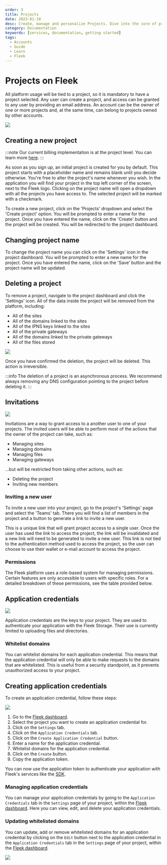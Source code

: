 ```yaml
---
order: 3
title: Projects
date: 2023-01-10
desc: Create, manage and personalize Projects. Dive into the core of project handling on Fleek, from your first auto-generated project to organizing your next idea.
category: Documentation
keywords: [services, documentation, getting started]
tags:
  - Accounts
  - Guide
  - Learn
  - Fleek
---
```



# Projects on Fleek

All platform usage will be tied to a project, so it is mandatory to have a project selected. Any user can create a project, and access can be granted to any user by providing an email address. An account can be the owner of one or more projects and, at the same time, can belong to projects owned by other accounts.

![](./projects-overview.svg)

<div className="my-12 bg-gray-dark-6 p-[1px]" />

## Creating a new project

:::note
Our current billing implementation is at the project level. You can learn more [here](/docs/platform/billing).
:::

As soon as you sign up, an initial project is created for you by default. This project starts with a placeholder name and remains blank until you decide otherwise. You're free to alter the project's name whenever you wish. In the application you will find your project in the top left corner of the screen, next to the Fleek logo. Clicking on the project name will open a dropdown with all the projects you have access to. The selected project will be marked with a checkmark.

To create a new project, click on the 'Projects' dropdown and select the 'Create project' option. You will be prompted to enter a name for the project. Once you have entered the name, click on the 'Create' button and the project will be created. You will be redirected to the project dashboard.

## Changing project name

To change the project name you can click on the 'Settings' icon in the project dashboard. You will be prompted to enter a new name for the project. Once you have entered the name, click on the 'Save' button and the project name will be updated.

## Deleting a project

To remove a project, navigate to the project dashboard and click the 'Settings' icon. All of the data inside the project will be removed from the platform, including:

- All of the sites
- All of the domains linked to the sites
- All of the IPNS keys linked to the sites
- All of the private gateways
- All of the domains linked to the private gateways
- All of the files stored

![](./project-delete.svg)

Once you have confirmed the deletion, the project will be deleted. This action is irreversible.

:::info
The deletion of a project is an asynchronous process. We recommend always removing any DNS configuration pointing to the project before deleting it.
:::

## Invitations

![](./project-invite.svg)

Invitations are a way to grant access to a another user to one of your projects. The invited users will be able to perform most of the actions that the owner of the project can take, such as:

- Managing sites
- Managing domains
- Managing files
- Managing gateways

...but will be restricted from taking other actions, such as:

- Deleting the project
- Inviting new members

### Inviting a new user

To invite a new user into your project, go to the project's 'Settings' page and select the 'Teams' tab. There you will find a list of members in the project and a button to generate a link to invite a new user.

This is a unique link that will grant project access to a single user. Once the user has used the link to access the project, the link will be invalidated and a new link will need to be generated to invite a new user. This link is not tied to the authentication method used to access the project, so the user can choose to use their wallet or e-mail account to access the project.

### Permissions

The Fleek platform uses a role-based system for managing permissions. Certain features are only accessible to users with specific roles. For a detailed breakdown of these permissions, see the table provided below.

<div className="mb-[10px]">
  <PermissionsTable />
</div>

## Application credentials

![](./app-creds.svg)

Application credentials are the keys to your project. They are used to authenticate your application with the Fleek Storage. Their use is currently limited to uploading files and directories.

### Whitelist domains

You can whitelist domains for each application credential. This means that the application credential will only be able to make requests to the domains that are whitelisted. This is useful from a security standpoint, as it prevents unauthorized access to your project.

## Creating application credentials

To create an application credential, follow these steps:

![](./create-app-creds.svg)

1. Go to the [Fleek dashboard](https://app.fleek.xyz/).
2. Select the project you want to create an application credential for.
3. Click on the `Settings` tab.
4. Click on the `Application Credentials` tab.
5. Click on the `Create Application Credential` button.
6. Enter a name for the application credential.
7. Whitelist domains for the application credential.
8. Click on the `Create` button.
9. Copy the application token.

You can now use the application token to authenticate your application with Fleek's services like the [SDK](/docs/sdk/).

### Managing application credentials

You can manage your application credentials by going to the `Application Credentials` tab in the `Settings` page of your project, within the [Fleek dashboard](https://app.fleek.xyz/). Here you can view, edit, and delete your application credentials.

### Updating whitelisted domains

You can update, add or remove whitelisted domains for an application credential by clicking on the `Edit` button next to the application credential in the `Application Credentials` tab in the `Settings` page of your project, within the [Fleek dashboard](https://app.fleek.xyz/).

![](./edit-app-creds.svg)
